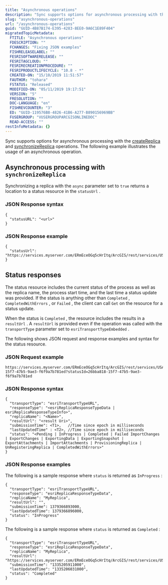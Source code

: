 ```yaml
---
title: "Asynchronous operations"
description: "Sync supports options for asynchronous processing with the createReplica  and synchronizeReplica  operations."
slug: "asynchronous-operations"
url: "/asynchronous-operations"
guid: "GUID-4B87B174-E395-4283-8EE0-9A6C1E89F404"
migratedTopicMetadata:
  FTITLE: "Asynchronous operations"
  FDESCRIPTION: ""
  FCHANGES: "Fixing JSON examples"
  FISHRELEASELABEL: ""
  FESRISOFTWARERELEASE: ""
  FESRITAGCLOUD: ""
  FESRIRECREATIONPROCEDURE: ""
  FESRIPRODUCTLIFECYCLE: "10.8 - *"
  CREATED-ON: "15/10/2019 11:51:57"
  FAUTHOR: "tohara"
  FSTATUS: "Released"
  MODIFIED-ON: "05/11/2019 19:17:51"
  VERSION: "5"
  FRESOLUTION: ""
  DOC-LANGUAGE: "en"
  FISHREVCOUNTER: "3"
  ED: "GUID-119576B8-4826-41B6-A277-B890156969BB"
  FUSERGROUP: "VUSERGROUPARCGISONLINEDOC"
  READ-ACCESS: ""
restInfoMetadata: {}
---
```


Sync supports options for asynchronous processing with the [createReplica](/create-replica) and [synchronizeReplica](/synchronize-replica) operations. The following example illustrates the usage of an asynchronous operation.

## Asynchronous processing with `synchronizeReplica` 

Synchronizing a replica with the `async`  parameter set to `true`  returns a location to a status resource in the `statusUrl` .

### JSON Response syntax

```other
{
  "statusURL": "<url>"
}
```

 

### JSON Response example

```other
{
  "statusUrl": "https://services.myserver.com/ERmEceOGq5cHrItq/ArcGIS/rest/services/USA/FeatureServer/jobs/jf90d6386f7494cd59c024f749773fe7b"
}
```

 

## Status responses

The status resource includes the current status of the process as well as the replica name, the process start time, and the last time a status update was provided. If the status is anything other than `Completed` , `CompletedWithErrors` , or `Failed` , the client can call `Get`  on the resource for a status update. 

When the status is `Completed` , the resource includes the results in a `resultUrl` . A `resultUrl`  is provided even if the operation was called with the `transportType`  parameter set to `esriTransportTypeEmbedded` .

The following shows JSON request and response examples and syntax for the status resource.

### JSON Request example

```other
https://services.myserver.com/ERmEceOGq5cHrItq/ArcGIS/rest/services/USA/FeatureServer/createReplica/26bba818-15f7-47b5-9ae3-f6f9a7b781ed?statusId=26bba818-15f7-47b5-9ae3-f6f9a7b781ed
```

 

### JSON Response syntax

```other
{
  "transportType": "esriTransportTypeURL",
  "responseType": "<esriReplicaResponseTypeData | esriReplicaResponseTypeInfo>",
  "replicaName": "<Name>",
  "resultUrl": "<result Uri>",
  "submissionTime": <T1>,   //Time since epoch in milliseconds
  "lastUpdatedTime" : <T2>, //Time since epoch in milliseconds
  "status": "<Pending | InProgress | Completed | Failed ImportChanges | ExportChanges | ExportingData | ExportingSnapshot | ExportAttachments | ImportAttachments | ProvisioningReplica | UnRegisteringReplica | CompletedWithErrors>"
}
```

 

### JSON Response examples

The following is a sample response where `status`  is returned as `InProgress` :

```other
{  
  "transportType": "esriTransportTypeURL",
  "responseType": "esriReplicaResponseTypeData",
  "replicaName": "MyReplica",
  "resultUrl": "", 
  "submissionTime": 1379366893000,
  "lastUpdatedTime": 1379366896000,
  "status": "InProgress"
}
```

 

The following is a sample response where `status`  is returned as `Completed` :

```other
{  
  "transportType": "esriTransportTypeURL",
  "responseType": "esriReplicaResponseTypeData",
  "replicaName": "MyReplica", 
  "resultUrl": "https://services.myserver.com/ERmEceOGq5cHrItq/ArcGIS/rest/services/USA/replicafiles/e75aaca03a6d46a98c9b3986bc625b78.json",
  "submissionTime": "1335205911000",
  "lastUpdatedTime": "1335206031000",
  "status": "Completed"
}
```

 
